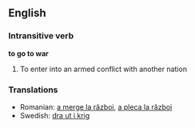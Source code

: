 == English ==
===Intransitive verb===
'''to go to war'''
#To enter into an armed conflict with another nation

===Translations===
*Romanian: [[a merge la război]], [[a pleca la război]]
*Swedish: [[dra ut i krig]]